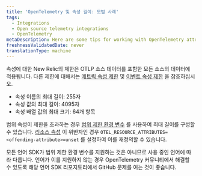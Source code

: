 ```yaml
---
title: 'OpenTelemetry 및 속성 길이: 모범 사례'
tags:
  - Integrations
  - Open source telemetry integrations
  - OpenTelemetry
metaDescription: Here are some tips for working with OpenTelemetry attribute lengths with New Relic.
freshnessValidatedDate: never
translationType: machine
---
```


속성에 대한 New Relic의 제한은 OTLP 소스 데이터를 포함한 모든 소스의 데이터에 적용됩니다. 다른 제한에 대해서는 [메트릭 속성 제한](https://docs.newrelic.com/docs/data-apis/ingest-apis/metric-api/metric-api-limits-restricted-attributes/) 및 [이벤트 속성 제한](https://docs.newrelic.com/docs/data-apis/ingest-apis/event-api/introduction-event-api/#limits) 을 참조하십시오.

* 속성 이름의 최대 길이: 255자
* 속성 값의 최대 길이: 4095자
* 속성 배열 값의 최대 크기: 64개 항목

범위 속성이 제한을 초과하는 경우 [범위 제한 환경 변수](https://github.com/open-telemetry/opentelemetry-specification/blob/d6bcc0cb072d8d6f6ced856f1f23c451648a3caa/specification/sdk-environment-variables.md#span-limits-) 를 사용하여 최대 길이를 구성할 수 있습니다. [리소스 속성](https://github.com/open-telemetry/opentelemetry-specification/blob/d6bcc0cb072d8d6f6ced856f1f23c451648a3caa/specification/sdk-environment-variables.md#general-sdk-configuration) 이 위반자인 경우 `OTEL_RESOURCE_ATTRIBUTES=<offending-attribute>=unset` 를 설정하여 이를 재정의할 수 있습니다.

모든 언어 SDK가 범위 제한 환경 변수를 지원하는 것은 아니므로 사용 중인 언어에 따라 다릅니다. 언어가 이를 지원하지 않는 경우 OpenTelemetry 커뮤니티에서 해결할 수 있도록 해당 언어 SDK 리포지토리에서 GitHub 문제를 여는 것이 좋습니다.